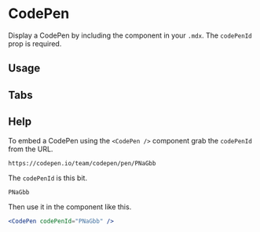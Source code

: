 

<Meta title="Components/CodePen" component={CodePen} />

# CodePen

Display a CodePen by including the component in your `.mdx`. The `codePenId` prop is required.

<ArgsTable of={CodePen} />

## Usage

<Story name="usage">
  <CodePen codePenId="PNaGbb" />
</Story>

<Source ID="usage" />

## Tabs

<Story name="tabs">
  <CodePen codePenId="PNaGbb" tabs={["js", "result"]} />
</Story>

<Source ID="tabs" />

## Help

<Story name="help" />

To embed a CodePen using the `<CodePen />` component grab the `codePenId` from the URL.

```
https://codepen.io/team/codepen/pen/PNaGbb
```

The `codePenId` is this bit.

```
PNaGbb
```

Then use it in the component like this.

```jsx
<CodePen codePenId="PNaGbb" />
```
